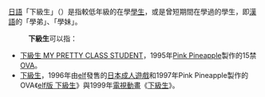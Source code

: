 [[日語|日語]]「下級生」（{{lang|ja|かきゅうせい}}）是指較低年級的在學[[學生|學生]]，或是曾短期間在學過的學生，即[[漢語|漢語]]的「學弟」、「學妹」。
:'''下級生'''可以指：
*[[下級生_MY_PRETTY_CLASS_STUDENT|下級生 MY PRETTY CLASS STUDENT]]，1995年[[Pink_Pineapple|Pink Pineapple]]製作的15禁[[OVA|OVA]]。
*[[下級生|下級生]]，1996年由[[ELF_(公司)|elf]]發售的[[日本成人遊戲|日本成人遊戲]]和1997年Pink Pineapple製作的OVA《[[下級生#OVA|elf版 下級生]]》與1999年[[電視動畫|電視動畫]]《[[下級生#電視動畫|下級生]]》。
{{disambig|Cat=三字作品消歧义}}